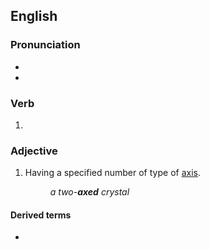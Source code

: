 ==English==

===Pronunciation===
* {{IPA|en|/ækst/}}
* {{homophones|en|aksed}}

===Verb===
{{head|en|verb form}}

# {{en-past of|axe}} {{qualifier|all etymologies and senses}}

===Adjective===
{{en-adj|-}}

# Having a specified number of type of [[axis]].
#: ''a two-'''axed''' crystal''

====Derived terms====
* {{l|en|equiaxed}}